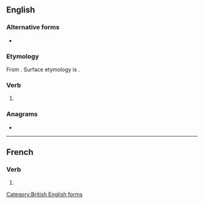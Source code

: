 {{also|neutralisé}}
==English==

===Alternative forms===
* {{l|en|neutralize}} {{qualifier|American}}

===Etymology===
From {{etyl|fr|en}} {{m|fr|neutraliser}}. Surface etymology is {{suffix|en|neutral|ise}}.

===Verb===
{{en-verb}}

# {{lb|en|British spelling}} {{alternative spelling of|en|neutralize}}

[[Category:British English forms]]

===Anagrams===
* {{anagrams|en|a=aeeilnrstu|laurestine|lineatures|reinsulate}}

----

==French==

===Verb===
{{head|fr|verb form}}

# {{inflection of|fr|neutraliser||1//3|s|pres|ind//sub|;|2|s|impr}}